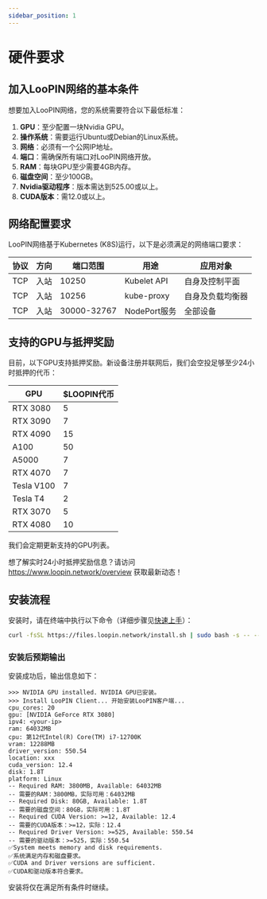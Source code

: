 ```yaml
---
sidebar_position: 1
---
```


# 硬件要求

## 加入LooPIN网络的基本条件

想要加入LooPIN网络，您的系统需要符合以下最低标准：

1. **GPU**：至少配置一块Nvidia GPU。
2. **操作系统**：需要运行Ubuntu或Debian的Linux系统。
3. **网络**：必须有一个公网IP地址。
4. **端口**：需确保所有端口对LooPIN网络开放。
5. **RAM**：每块GPU至少需要4GB内存。
6. **磁盘空间**：至少100GB。
7. **Nvidia驱动程序**：版本需达到525.00或以上。
8. **CUDA版本**：需12.0或以上。

## 网络配置要求

LooPIN网络基于Kubernetes (K8S)运行，以下是必须满足的网络端口要求：

| 协议 | 方向 | 端口范围    | 用途         | 应用对象         |
| ---- | ---- | ----------- | ------------ | ---------------- |
| TCP  | 入站 | 10250       | Kubelet API  | 自身及控制平面   |
| TCP  | 入站 | 10256       | kube-proxy   | 自身及负载均衡器 |
| TCP  | 入站 | 30000-32767 | NodePort服务 | 全部设备         |

## 支持的GPU与抵押奖励

目前，以下GPU支持抵押奖励。新设备注册并联网后，我们会空投足够至少24小时抵押的代币：

| GPU        | $LOOPIN代币 |
| ---------- | ----------- |
| RTX 3080   | 5           |
| RTX 3090   | 7           |
| RTX 4090   | 15          |
| A100       | 50          |
| A5000      | 7           |
| RTX 4070   | 7           |
| Tesla V100 | 7           |
| Tesla T4   | 2           |
| RTX 3070   | 5           |
| RTX 4080   | 10          |

我们会定期更新支持的GPU列表。

想了解实时24小时抵押奖励信息？请访问 https://www.loopin.network/overview 获取最新动态！

## 安装流程

安装时，请在终端中执行以下命令（详细步骤见[快速上手](/docs/quick-start/onboard)）：

```bash
curl -fsSL https://files.loopin.network/install.sh | sudo bash -s -- --code <your-unique-code>
```

### 安装后预期输出

安装成功后，输出信息如下：

```plaintext
>>> NVIDIA GPU installed. NVIDIA GPU已安装。
>>> Install LooPIN Client... 开始安装LooPIN客户端...
cpu_cores: 20
gpu: [NVIDIA GeForce RTX 3080]
ipv4: <your-ip>
ram: 64032MB
cpu: 第12代Intel(R) Core(TM) i7-12700K
vram: 12288MB
driver_version: 550.54
location: xxx
cuda_version: 12.4
disk: 1.8T
platform: Linux
-- Required RAM: 3800MB, Available: 64032MB
-- 需要的RAM：3800MB，实际可用：64032MB
-- Required Disk: 80GB, Available: 1.8T
-- 需要的磁盘空间：80GB，实际可用：1.8T
-- Required CUDA Version: >=12, Available: 12.4
-- 需要的CUDA版本：>=12，实际：12.4
-- Required Driver Version: >=525, Available: 550.54
-- 需要的驱动版本：>=525，实际：550.54
✅System meets memory and disk requirements.
✅系统满足内存和磁盘要求。
✅CUDA and Driver versions are sufficient.
✅CUDA和驱动版本符合要求。
```

安装将仅在满足所有条件时继续。